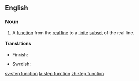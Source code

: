 ==English==
{{wikipedia}}

===Noun===
{{en-noun|s}}

# {{context|mathematics|lang=en}} A [[function]] from the [[real line]] to a [[finite]] [[subset]] of the real line.

====Translations====
{{trans-top|mathematical function}}
* Finnish: {{t|fi|askelfunktio}}
{{trans-mid}}
* Swedish: {{t+|sv|stegfunktion|c}}
{{trans-bottom}}

[[sv:step function]]
[[ta:step function]]
[[zh:step function]]